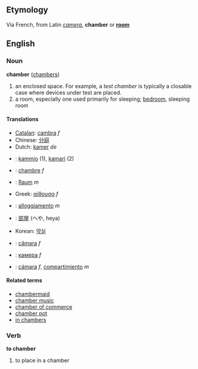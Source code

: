==Etymology==
Via French, from Latin ''[[camera]]'', '''chamber''' or '''[[room]]'''

==English==
===Noun===
'''chamber''' ([[chambers]])
#an enclosed space. For example, a ''test chamber'' is typically a closable case where devices under test are placed.
#a room, especially one used primarily for sleeping; [[bedroom]], sleeping room

====Translations====
*[[Catalan]]: [[cambra]] ''f''
*Chinese: [[分庭]]
*Dutch: [[kamer]] ''de''
*{{msg:fi}}: [[kammio]] (1), [[kamari]] (2)
*{{msg:fr}}: [[chambre]] ''f''
*{{msg:de}}: [[Raum]] ''m''
*Greek: [[αίθουσα]] ''f''
*{{msg:it}}: [[alloggiamento]] ''m''
*{{msg:ja}}: [[部屋]] (へや, heya)
*Korean: [[약실]]
*{{msg:pt}}: [[câmara]] ''f''
*{{msg:ru}}: [[камера]] ''f''
*{{msg:es}}: [[cámara]] ''f'', [[compartimiento]] ''m''

====Related terms====
*[[chambermaid]]
*[[chamber music]]
*[[chamber of commerce]]
*[[chamber pot]]
*[[in chambers]]

===Verb===
'''to chamber'''
#to place in a chamber